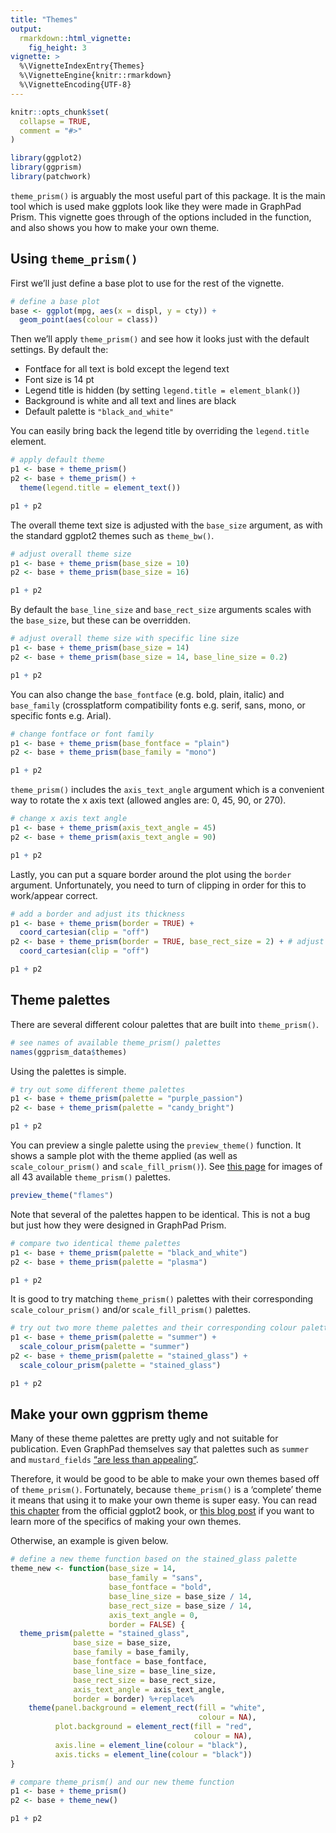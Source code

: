 ```yaml
---
title: "Themes"
output: 
  rmarkdown::html_vignette:
    fig_height: 3
vignette: >
  %\VignetteIndexEntry{Themes}
  %\VignetteEngine{knitr::rmarkdown}
  %\VignetteEncoding{UTF-8}
---
```


```r
knitr::opts_chunk$set(
  collapse = TRUE,
  comment = "#>"
)
```

```r
library(ggplot2)
library(ggprism)
library(patchwork)
```

`theme_prism()` is arguably the most useful part of this package. It is the 
main tool which is used make ggplots look like they were made in GraphPad Prism.
This vignette goes through of the options included in the function, and also
shows you how to make your own theme.

## Using `theme_prism()`

First we'll just define a base plot to use for the rest of the vignette.

```r
# define a base plot
base <- ggplot(mpg, aes(x = displ, y = cty)) +
  geom_point(aes(colour = class))
```

Then we'll apply `theme_prism()` and see how it looks just with the default
settings. By default the:

- Fontface for all text is bold except the legend text
- Font size is 14 pt
- Legend title is hidden (by setting `legend.title = element_blank()`)
- Background is white and all text and lines are black
- Default palette is `"black_and_white"`

You can easily bring back the legend title by overriding the `legend.title`
element.

```r
# apply default theme
p1 <- base + theme_prism()
p2 <- base + theme_prism() + 
  theme(legend.title = element_text())

p1 + p2
```

The overall theme text size is adjusted with the `base_size` 
argument, as with the standard ggplot2 themes such as `theme_bw()`. 

```r
# adjust overall theme size
p1 <- base + theme_prism(base_size = 10)
p2 <- base + theme_prism(base_size = 16)

p1 + p2
```

By default the `base_line_size` and `base_rect_size` arguments scales with the
`base_size`, but these can be overridden.

```r
# adjust overall theme size with specific line size
p1 <- base + theme_prism(base_size = 14)
p2 <- base + theme_prism(base_size = 14, base_line_size = 0.2)

p1 + p2
```



You can also change the `base_fontface` (e.g. bold, plain, italic) and 
`base_family` (crossplatform compatibility fonts e.g. serif, sans, mono, 
or specific fonts e.g. Arial).

```r
# change fontface or font family
p1 <- base + theme_prism(base_fontface = "plain")
p2 <- base + theme_prism(base_family = "mono")

p1 + p2
```

`theme_prism()` includes the `axis_text_angle` argument which is a convenient
way to rotate the x axis text (allowed angles are: 0, 45, 90, or 270).

```r
# change x axis text angle
p1 <- base + theme_prism(axis_text_angle = 45)
p2 <- base + theme_prism(axis_text_angle = 90)

p1 + p2
```

Lastly, you can put a square border around the plot using the `border` argument.
Unfortunately, you need to turn of clipping in order for this to work/appear 
correct.

```r
# add a border and adjust its thickness
p1 <- base + theme_prism(border = TRUE) + 
  coord_cartesian(clip = "off")
p2 <- base + theme_prism(border = TRUE, base_rect_size = 2) + # adjust thickness
  coord_cartesian(clip = "off")

p1 + p2
```

## Theme palettes

There are several different colour palettes that are built into `theme_prism()`.

```r
# see names of available theme_prism() palettes
names(ggprism_data$themes)
```

Using the palettes is simple.

```r
# try out some different theme palettes
p1 <- base + theme_prism(palette = "purple_passion")
p2 <- base + theme_prism(palette = "candy_bright")

p1 + p2
```

You can preview a single palette using the `preview_theme()` function. It shows 
a sample plot with the theme applied (as well as `scale_colour_prism()` and
`scale_fill_prism()`). See 
[this page](https://csdaw.github.io/ggprism/articles/web-only/palettes.html) for
images of all 43 available `theme_prism()` palettes.

```r
preview_theme("flames")
```

Note that several of the palettes happen to be identical. This is not a bug
but just how they were designed in GraphPad Prism.

```r
# compare two identical theme palettes
p1 <- base + theme_prism(palette = "black_and_white")
p2 <- base + theme_prism(palette = "plasma")

p1 + p2
```

It is good to try matching `theme_prism()` palettes with their corresponding
`scale_colour_prism()` and/or `scale_fill_prism()` palettes.

```r
# try out two more theme palettes and their corresponding colour palettes
p1 <- base + theme_prism(palette = "summer") + 
  scale_colour_prism(palette = "summer")
p2 <- base + theme_prism(palette = "stained_glass") + 
  scale_colour_prism(palette = "stained_glass")

p1 + p2
```

## Make your own ggprism theme

Many of these theme palettes are pretty ugly and not suitable for publication.
Even GraphPad themselves say that palettes such as `summer` and `mustard_fields`
["are less than appealing"](https://www.graphpad.com/support/faq/prism-color-schemes/).

Therefore, it would be good to be able to make your own themes based off of
`theme_prism()`. Fortunately, because `theme_prism()` is a 'complete' theme it
means that using it to make your own theme is super easy. You can read 
[this chapter](https://ggplot2-book.org/extensions.html) from the official 
ggplot2 book, or 
[this blog post](https://www.r-bloggers.com/2018/09/custom-themes-in-ggplot2/)
if you want to learn more of the specifics of making your own themes.

Otherwise, an example is given below.

```r
# define a new theme function based on the stained_glass palette
theme_new <- function(base_size = 14,
                      base_family = "sans",
                      base_fontface = "bold",
                      base_line_size = base_size / 14,
                      base_rect_size = base_size / 14,
                      axis_text_angle = 0,
                      border = FALSE) {
  theme_prism(palette = "stained_glass",
              base_size = base_size,
              base_family = base_family,
              base_fontface = base_fontface,
              base_line_size = base_line_size,
              base_rect_size = base_rect_size,
              axis_text_angle = axis_text_angle,
              border = border) %+replace% 
    theme(panel.background = element_rect(fill = "white",
                                          colour = NA),
          plot.background = element_rect(fill = "red",
                                         colour = NA),
          axis.line = element_line(colour = "black"),
          axis.ticks = element_line(colour = "black"))
}
```

```r
# compare theme_prism() and our new theme function
p1 <- base + theme_prism()
p2 <- base + theme_new()

p1 + p2
```

